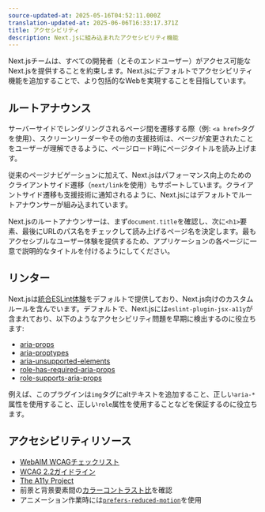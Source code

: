 ```yaml
---
source-updated-at: 2025-05-16T04:52:11.000Z
translation-updated-at: 2025-06-06T16:33:17.371Z
title: アクセシビリティ
description: Next.jsに組み込まれたアクセシビリティ機能
---
```


Next.jsチームは、すべての開発者（とそのエンドユーザー）がアクセス可能なNext.jsを提供することを約束します。Next.jsにデフォルトでアクセシビリティ機能を追加することで、より包括的なWebを実現することを目指しています。

## ルートアナウンス

サーバーサイドでレンダリングされるページ間を遷移する際（例: `<a href>`タグを使用）、スクリーンリーダーやその他の支援技術は、ページが変更されたことをユーザーが理解できるように、ページロード時にページタイトルを読み上げます。

従来のページナビゲーションに加えて、Next.jsはパフォーマンス向上のためのクライアントサイド遷移（`next/link`を使用）もサポートしています。クライアントサイド遷移も支援技術に通知されるように、Next.jsにはデフォルトでルートアナウンサーが組み込まれています。

Next.jsのルートアナウンサーは、まず`document.title`を確認し、次に`<h1>`要素、最後にURLのパス名をチェックして読み上げるページ名を決定します。最もアクセシブルなユーザー体験を提供するため、アプリケーションの各ページに一意で説明的なタイトルを付けるようにしてください。

## リンター

Next.jsは[統合ESLint体験](/docs/pages/building-your-application/configuring/eslint)をデフォルトで提供しており、Next.js向けのカスタムルールを含んでいます。デフォルトで、Next.jsには`eslint-plugin-jsx-a11y`が含まれており、以下のようなアクセシビリティ問題を早期に検出するのに役立ちます:

- [aria-props](https://github.com/jsx-eslint/eslint-plugin-jsx-a11y/blob/HEAD/docs/rules/aria-props.md?rgh-link-date=2021-06-04T02%3A10%3A36Z)
- [aria-proptypes](https://github.com/jsx-eslint/eslint-plugin-jsx-a11y/blob/HEAD/docs/rules/aria-proptypes.md?rgh-link-date=2021-06-04T02%3A10%3A36Z)
- [aria-unsupported-elements](https://github.com/jsx-eslint/eslint-plugin-jsx-a11y/blob/HEAD/docs/rules/aria-unsupported-elements.md?rgh-link-date=2021-06-04T02%3A10%3A36Z)
- [role-has-required-aria-props](https://github.com/jsx-eslint/eslint-plugin-jsx-a11y/blob/HEAD/docs/rules/role-has-required-aria-props.md?rgh-link-date=2021-06-04T02%3A10%3A36Z)
- [role-supports-aria-props](https://github.com/jsx-eslint/eslint-plugin-jsx-a11y/blob/HEAD/docs/rules/role-supports-aria-props.md?rgh-link-date=2021-06-04T02%3A10%3A36Z)

例えば、このプラグインは`img`タグにaltテキストを追加すること、正しい`aria-*`属性を使用すること、正しい`role`属性を使用することなどを保証するのに役立ちます。

## アクセシビリティリソース

- [WebAIM WCAGチェックリスト](https://webaim.org/standards/wcag/checklist)
- [WCAG 2.2ガイドライン](https://www.w3.org/TR/WCAG22/)
- [The A11y Project](https://www.a11yproject.com/)
- 前景と背景要素間の[カラーコントラスト比](https://developer.mozilla.org/docs/Web/Accessibility/Understanding_WCAG/Perceivable/Color_contrast)を確認
- アニメーション作業時には[`prefers-reduced-motion`](https://web.dev/prefers-reduced-motion/)を使用